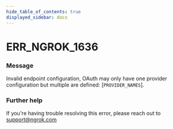 ```yaml
---
hide_table_of_contents: true
displayed_sidebar: docs
---
```



# ERR_NGROK_1636

### Message

Invalid endpoint configuration, OAuth may only have one provider configuration but multiple are defined: [`PROVIDER_NAMES`].

<ErrorDetails error="err_ngrok_1636" />

### Further help

If you're having trouble resolving this error, please reach out to [support@ngrok.com](mailto:support@ngrok.com?subject=Help%20with%20ERR_NGROK_1636)
